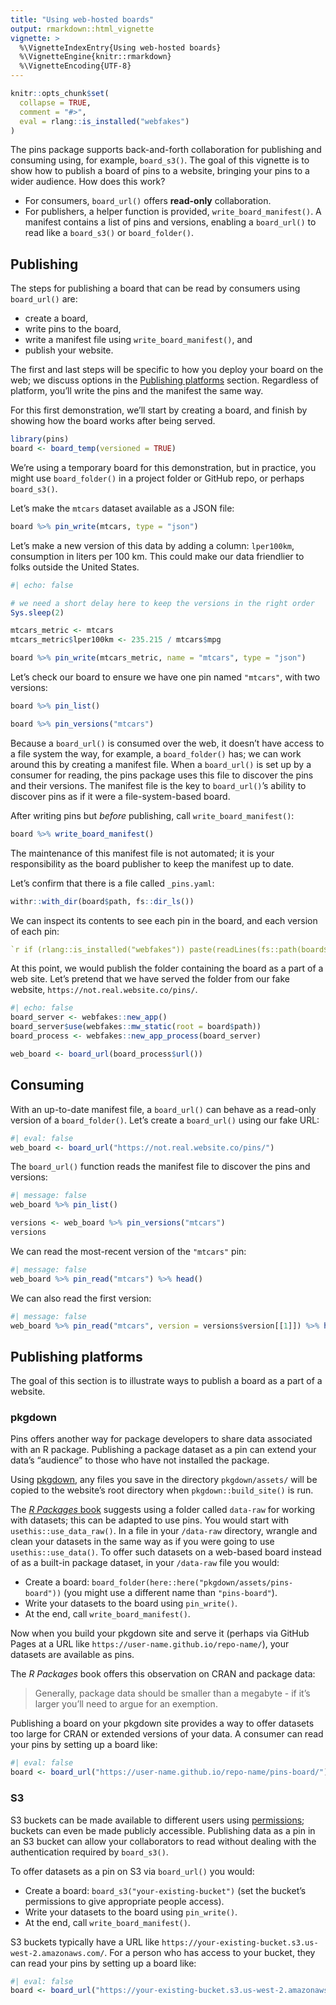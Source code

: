 ```yaml
---
title: "Using web-hosted boards"
output: rmarkdown::html_vignette
vignette: >
  %\VignetteIndexEntry{Using web-hosted boards}
  %\VignetteEngine{knitr::rmarkdown}
  %\VignetteEncoding{UTF-8}
---
```


```r
knitr::opts_chunk$set(
  collapse = TRUE,
  comment = "#>",
  eval = rlang::is_installed("webfakes")
)
```

The pins package supports back-and-forth collaboration for publishing and consuming using, for example, `board_s3()`.
The goal of this vignette is to show how to publish a board of pins to a website, bringing your pins to a wider audience. How does this work?

- For consumers, `board_url()` offers **read-only** collaboration.
- For publishers, a helper function is provided, `write_board_manifest()`.
A manifest contains a list of pins and versions, enabling
a `board_url()` to read like a `board_s3()` or `board_folder()`.

## Publishing

The steps for publishing a board that can be read by consumers using `board_url()` are:

- create a board,
- write pins to the board,
- write a manifest file using `write_board_manifest()`, and
- publish your website.

The first and last steps will be specific to how you deploy your board on the web; we discuss options in the [Publishing platforms] section. Regardless of platform, you'll write the pins and the manifest the same way.

For this first demonstration, we'll start by creating a board, and finish by showing how the board works after being served.

```r
library(pins)
board <- board_temp(versioned = TRUE)
```

We're using a temporary board for this demonstration, but in practice, you might use `board_folder()` in a project folder or GitHub repo, or perhaps `board_s3()`.

Let's make the `mtcars` dataset available as a JSON file:

```r
board %>% pin_write(mtcars, type = "json")
```

Let's make a new version of this data by adding a column: `lper100km`, consumption in liters per 100 km.
This could make our data friendlier to folks outside the United States.


```r
#| echo: false

# we need a short delay here to keep the versions in the right order
Sys.sleep(2)
```

```r
mtcars_metric <- mtcars
mtcars_metric$lper100km <- 235.215 / mtcars$mpg

board %>% pin_write(mtcars_metric, name = "mtcars", type = "json")
```

Let's check our board to ensure we have one pin named `"mtcars"`, with two versions:

```r
board %>% pin_list()

board %>% pin_versions("mtcars")
```

Because a `board_url()` is consumed over the web, it doesn't have access to a file system the way, for example, a `board_folder()` has; we can work around this by creating a manifest file.
When a `board_url()` is set up by a consumer for reading, the pins package uses this file to discover the pins and their versions.
The manifest file is the key to `board_url()`'s ability to discover pins as if it were a file-system-based board.

After writing pins but *before* publishing, call `write_board_manifest()`:

```r
board %>% write_board_manifest()
```

The maintenance of this manifest file is not automated; it is your responsibility as the board publisher to keep the manifest up to date.

Let's confirm that there is a file called `_pins.yaml`:

```r
withr::with_dir(board$path, fs::dir_ls())
```

We can inspect its contents to see each pin in the board, and each version of each pin:

```yaml
`r if (rlang::is_installed("webfakes")) paste(readLines(fs::path(board$path, "_pins.yaml")), collapse = "\n")`
```

At this point, we would publish the folder containing the board as a part of a web site.
Let's pretend that we have served the folder from our fake website, `https://not.real.website.co/pins/`.

```r
#| echo: false
board_server <- webfakes::new_app()
board_server$use(webfakes::mw_static(root = board$path))
board_process <- webfakes::new_app_process(board_server)

web_board <- board_url(board_process$url())
```

## Consuming

With an up-to-date manifest file, a `board_url()` can behave as a read-only version of a `board_folder()`.
Let's create a `board_url()` using our fake URL:

```r
#| eval: false
web_board <- board_url("https://not.real.website.co/pins/")
```

The `board_url()` function reads the manifest file to discover the pins and versions:

```r
#| message: false
web_board %>% pin_list()

versions <- web_board %>% pin_versions("mtcars")
versions
```

We can read the most-recent version of the `"mtcars"` pin:

```r
#| message: false
web_board %>% pin_read("mtcars") %>% head()
```

We can also read the first version:

```r
#| message: false
web_board %>% pin_read("mtcars", version = versions$version[[1]]) %>% head()
```

## Publishing platforms

The goal of this section is to illustrate ways to publish a board as a part of a website.


### pkgdown

Pins offers another way for package developers to share data associated with an R package. 
Publishing a package dataset as a pin can extend your data's "audience" to those who have not installed the package.

Using [pkgdown](https://pkgdown.r-lib.org/articles/customise.html#additional-html-and-files), any files you save in the directory `pkgdown/assets/` will be copied to the website's root directory when `pkgdown::build_site()` is run.

The [_R Packages_ book](https://r-pkgs.org/data.html#sec-data-data-raw) suggests using a folder called `data-raw` for working with datasets; this can be adapted to use pins. You would start with `usethis::use_data_raw()`.
In a file in your `/data-raw` directory, wrangle and clean your datasets in the same way as if you were going to use `usethis::use_data()`.
To offer such datasets on a web-based board instead of as a built-in package dataset, in your `/data-raw` file you would:

- Create a board: `board_folder(here::here("pkgdown/assets/pins-board"))` (you might use a different name than `"pins-board"`).
- Write your datasets to the board using `pin_write()`.
- At the end, call `write_board_manifest()`.

Now when you build your pkgdown site and serve it (perhaps via GitHub Pages at a URL like `https://user-name.github.io/repo-name/`), your datasets are available as pins.

The _R Packages_ book offers this observation on CRAN and package data:

> Generally, package data should be smaller than a megabyte - if it’s larger you’ll need to argue for an exemption.

Publishing a board on your pkgdown site provides a way to offer datasets too large for CRAN or extended versions of your data. A consumer can read your pins by setting up a board like:

```r
#| eval: false
board <- board_url("https://user-name.github.io/repo-name/pins-board/")
```


### S3

S3 buckets can be made available to different users using [permissions](https://docs.aws.amazon.com/config/latest/developerguide/s3-bucket-policy.html); buckets can even be made publicly accessible. Publishing data as a pin in an S3 bucket can allow your collaborators to read without dealing with the authentication required by `board_s3()`.

To offer datasets as a pin on S3 via `board_url()` you would:

- Create a board: `board_s3("your-existing-bucket")` (set the bucket's permissions to give appropriate people access).
- Write your datasets to the board using `pin_write()`.
- At the end, call `write_board_manifest()`.

S3 buckets typically have a URL like `https://your-existing-bucket.s3.us-west-2.amazonaws.com/`. For a person who has access to your bucket, they can read your pins by setting up a board like:

```r
#| eval: false
board <- board_url("https://your-existing-bucket.s3.us-west-2.amazonaws.com/")
```


